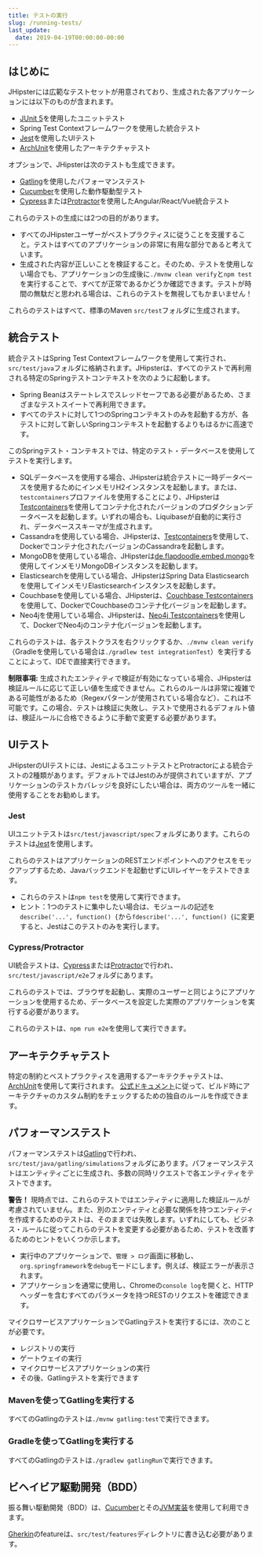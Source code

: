 ```yaml
---
title: テストの実行
slug: /running-tests/
last_update:
  date: 2019-04-19T00:00:00-00:00
---
```


## はじめに

JHipsterには広範なテストセットが用意されており、生成された各アプリケーションには以下のものが含まれます。

* [JUnit 5](https://junit.org/junit5/)を使用したユニットテスト
* Spring Test Contextフレームワークを使用した統合テスト
* [Jest](https://facebook.github.io/jest/)を使用したUIテスト
* [ArchUnit](https://www.archunit.org/)を使用したアーキテクチャテスト

オプションで、JHipsterは次のテストも生成できます。

* [Gatling](http://gatling.io/)を使用したパフォーマンステスト
* [Cucumber](https://cucumber.io/)を使用した動作駆動型テスト
* [Cypress](https://www.cypress.io/)または[Protractor](https://angular.github.io/protractor/#/)を使用したAngular/React/Vue統合テスト

これらのテストの生成には2つの目的があります。

* すべてのJHipsterユーザーがベストプラクティスに従うことを支援すること。テストはすべてのアプリケーションの非常に有用な部分であると考えています。
* 生成された内容が正しいことを検証すること。そのため、テストを使用しない場合でも、アプリケーションの生成後に`./mvnw clean verify`と`npm test`を実行することで、すべてが正常であるかどうか確認できます。テストが時間の無駄だと思われる場合は、これらのテストを無視してもかまいません！

これらのテストはすべて、標準のMaven `src/test`フォルダに生成されます。


## 統合テスト

統合テストはSpring Test Contextフレームワークを使用して実行され、`src/test/java`フォルダに格納されます。JHipsterは、すべてのテストで再利用される特定のSpringテストコンテキストを次のように起動します。

* Spring Beanはステートレスでスレッドセーフである必要があるため、さまざまなテストスイートで再利用できます。
* すべてのテストに対して1つのSpringコンテキストのみを起動する方が、各テストに対して新しいSpringコンテキストを起動するよりもはるかに高速です。

このSpringテスト・コンテキストでは、特定のテスト・データベースを使用してテストを実行します。

* SQLデータベースを使用する場合、JHipsterは統合テストに一時データベースを使用するためにインメモリH2インスタンスを起動します。または、`testcontainers`プロファイルを使用することにより、JHipsterは[Testcontainers](https://www.testcontainers.org/modules/databases/)を使用してコンテナ化されたバージョンのプロダクションデータベースを起動します。いずれの場合も、Liquibaseが自動的に実行され、データベーススキーマが生成されます。
* Cassandraを使用している場合、JHipsterは、[Testcontainers](https://www.testcontainers.org)を使用して、Dockerでコンテナ化されたバージョンのCassandraを起動します。
* MongoDBを使用している場合、JHipsterは[de.flapdoodle.embed.mongo](https://github.com/flapdoodle-oss/de.flapdoodle.embed.mongo)を使用してインメモリMongoDBインスタンスを起動します。
* Elasticsearchを使用している場合、JHipsterはSpring Data Elasticsearchを使用してインメモリElasticsearchインスタンスを起動します。
* Couchbaseを使用している場合、JHipsterは、[Couchbase Testcontainers](https://github.com/differentway/testcontainers-java-module-couchbase)を使用して、DockerでCouchbaseのコンテナ化バージョンを起動します。
* Neo4jを使用している場合、JHipsterは、[Neo4j Testcontainers](https://www.testcontainers.org/modules/databases/neo4j/)を使用して、DockerでNeo4jのコンテナ化バージョンを起動します。

これらのテストは、各テストクラスを右クリックするか、`./mvnw clean verify`（Gradleを使用している場合は`./gradlew test integrationTest`）を実行することによって、IDEで直接実行できます。

**制限事項:** 生成されたエンティティで検証が有効になっている場合、JHipsterは検証ルールに応じて正しい値を生成できません。これらのルールは非常に複雑である可能性があるため（Regexパターンが使用されている場合など）、これは不可能です。この場合、テストは検証に失敗し、テストで使用されるデフォルト値は、検証ルールに合格できるように手動で変更する必要があります。


## UIテスト

JHipsterのUIテストには、JestによるユニットテストとProtractorによる統合テストの2種類があります。デフォルトではJestのみが提供されていますが、アプリケーションのテストカバレッジを良好にしたい場合は、両方のツールを一緒に使用することをお勧めします。

### Jest

UIユニットテストは`src/test/javascript/spec`フォルダにあります。これらのテストは[Jest](https://facebook.github.io/jest/)を使用します。

これらのテストはアプリケーションのRESTエンドポイントへのアクセスをモックアップするため、Javaバックエンドを起動せずにUIレイヤーをテストできます。

* これらのテストは`npm test`を使用して実行できます。
* ヒント：1つのテストに集中したい場合は、モジュールの記述を`describe('...', function() {`から`fdescribe('...', function() {`に変更すると、Jestはこのテストのみを実行します。

### Cypress/Protractor

UI統合テストは、[Cypress](https://www.cypress.io/)または[Protractor](https://angular.github.io/protractor/#/)で行われ、`src/test/javascript/e2e`フォルダにあります。

これらのテストでは、ブラウザを起動し、実際のユーザーと同じようにアプリケーションを使用するため、データベースを設定した実際のアプリケーションを実行する必要があります。

これらのテストは、`npm run e2e`を使用して実行できます。


## アーキテクチャテスト

特定の制約とベストプラクティスを適用するアーキテクチャテストは、[ArchUnit](https://www.archunit.org/)を使用して実行されます。
[公式ドキュメント](https://www.archunit.org/userguide/html/000_Index.html)に従って、ビルド時にアーキテクチャのカスタム制約をチェックするための独自のルールを作成できます。


## パフォーマンステスト

パフォーマンステストは[Gatling](http://gatling.io/)で行われ、`src/test/java/gatling/simulations`フォルダにあります。パフォーマンステストはエンティティごとに生成され、多数の同時リクエストで各エンティティをテストできます。

**警告！** 現時点では、これらのテストではエンティティに適用した検証ルールが考慮されていません。また、別のエンティティと必要な関係を持つエンティティを作成するためのテストは、そのままでは失敗します。いずれにしても、ビジネス・ルールに従ってこれらのテストを変更する必要があるため、テストを改善するためのヒントをいくつか示します。

* 実行中のアプリケーションで、`管理 > ログ`画面に移動し、`org.springframework`を`debug`モードにします。例えば、検証エラーが表示されます。
* アプリケーションを通常に使用し、Chromeの`console log`を開くと、HTTPヘッダーを含むすべてのパラメータを持つRESTのリクエストを確認できます。

マイクロサービスアプリケーションでGatlingテストを実行するには、次のことが必要です。

* レジストリの実行
* ゲートウェイの実行
* マイクロサービスアプリケーションの実行
* その後、Gatlingテストを実行できます

### Mavenを使ってGatlingを実行する

すべてのGatlingのテストは`./mvnw gatling:test`で実行できます。

### Gradleを使ってGatlingを実行する

すべてのGatlingのテストは`./gradlew gatlingRun`で実行できます。


## ビヘイビア駆動開発（BDD）

振る舞い駆動開発（BDD）は、[Cucumber](https://cucumber.io/)とその[JVM実装](https://github.com/cucumber/cucumber-jvm)を使用して利用できます。

[Gherkin](https://docs.cucumber.io/gherkin/reference/)のfeatureは、`src/test/features`ディレクトリに書き込む必要があります。
